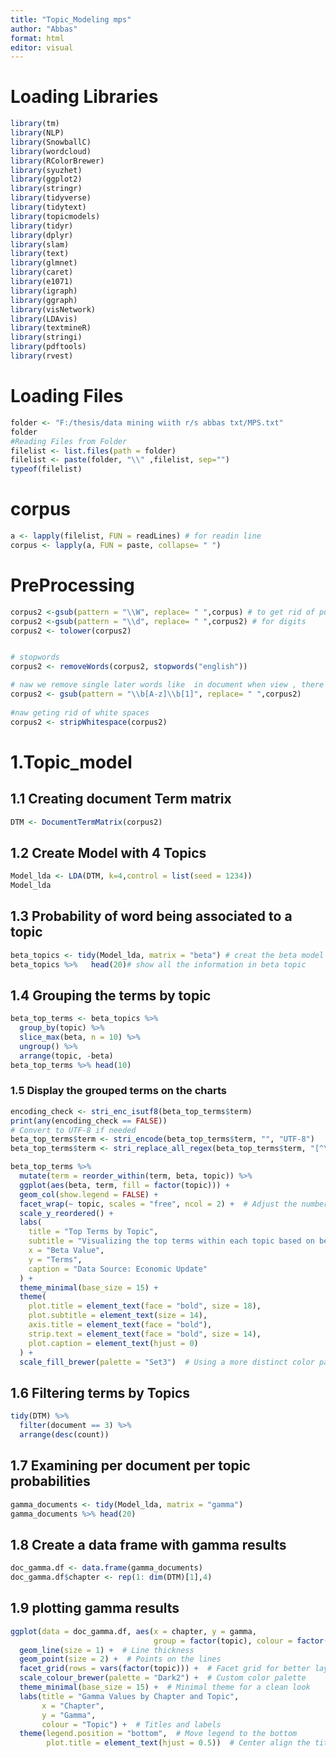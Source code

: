 ---
title: "Topic_Modeling mps"
author: "Abbas"
format: html
editor: visual
---

# Loading Libraries

```{r,warning=FALSE,message=FALSE}
library(tm)
library(NLP)
library(SnowballC)
library(wordcloud)
library(RColorBrewer)
library(syuzhet)
library(ggplot2)
library(stringr)
library(tidyverse)
library(tidytext)
library(topicmodels)
library(tidyr)
library(dplyr)
library(slam)
library(text)
library(glmnet)
library(caret)
library(e1071)
library(igraph)
library(ggraph)
library(visNetwork)
library(LDAvis)
library(textmineR)
library(stringi)
library(pdftools)
library(rvest)
```

# Loading Files

```{r}
folder <- "F:/thesis/data mining wiith r/s abbas txt/MPS.txt"
folder
#Reading Files from Folder
filelist <- list.files(path = folder)
filelist <- paste(folder, "\\" ,filelist, sep="")
typeof(filelist)
```

# corpus

```{r,warning=FALSE}
a <- lapply(filelist, FUN = readLines) # for readin line 
corpus <- lapply(a, FUN = paste, collapse= " ")

```

# PreProcessing

```{r}
corpus2 <-gsub(pattern = "\\W", replace= " ",corpus) # to get rid of puntuations ,dots ets
corpus2 <-gsub(pattern = "\\d", replace= " ",corpus2) # for digits
corpus2 <- tolower(corpus2)


# stopwords
corpus2 <- removeWords(corpus2, stopwords("english"))

# naw we remove single later words like  in document when view , there is alot of c d like words
corpus2 <- gsub(pattern = "\\b[A-z]\\b[1]", replace= " ",corpus2)
 
#naw geting rid of white spaces
corpus2 <- stripWhitespace(corpus2)
```

# 1.Topic_model

## 1.1 Creating document Term matrix

```{r,warning=FALSE}
DTM <- DocumentTermMatrix(corpus2)

```

## 1.2 Create Model with 4 Topics

```{r}
Model_lda <- LDA(DTM, k=4,control = list(seed = 1234))
Model_lda
```

## 1.3 Probability of word being associated to a topic

```{r}
beta_topics <- tidy(Model_lda, matrix = "beta") # creat the beta model
beta_topics %>%   head(20)# show all the information in beta topic

```

## 1.4 Grouping the terms by topic

```{r}
beta_top_terms <- beta_topics %>% 
  group_by(topic) %>% 
  slice_max(beta, n = 10) %>% 
  ungroup() %>% 
  arrange(topic, -beta)
beta_top_terms %>% head(10)
```

### 1.5 Display the grouped terms on the charts

```{r,message=FALSE,warning=FALSE,echo=FALSE}

encoding_check <- stri_enc_isutf8(beta_top_terms$term)
print(any(encoding_check == FALSE))
# Convert to UTF-8 if needed
beta_top_terms$term <- stri_encode(beta_top_terms$term, "", "UTF-8")
beta_top_terms$term <- stri_replace_all_regex(beta_top_terms$term, "[^\\p{L}\\p{N}\\p{P}\\p{Z}]", " ")
```

```{r}
beta_top_terms %>%
  mutate(term = reorder_within(term, beta, topic)) %>%
  ggplot(aes(beta, term, fill = factor(topic))) +
  geom_col(show.legend = FALSE) +
  facet_wrap(~ topic, scales = "free", ncol = 2) +  # Adjust the number of columns as needed
  scale_y_reordered() +
  labs(
    title = "Top Terms by Topic",
    subtitle = "Visualizing the top terms within each topic based on beta values",
    x = "Beta Value",
    y = "Terms",
    caption = "Data Source: Economic Update"
  ) +
  theme_minimal(base_size = 15) +
  theme(
    plot.title = element_text(face = "bold", size = 18),
    plot.subtitle = element_text(size = 14),
    axis.title = element_text(face = "bold"),
    strip.text = element_text(face = "bold", size = 14),
    plot.caption = element_text(hjust = 0)
  ) +
  scale_fill_brewer(palette = "Set3")  # Using a more distinct color palette
```

## 1.6 Filtering terms by Topics

```{r}
tidy(DTM) %>% 
  filter(document == 3) %>% 
  arrange(desc(count))

```

## 1.7 Examining per document per topic probabilities

```{r}
gamma_documents <- tidy(Model_lda, matrix = "gamma")
gamma_documents %>% head(20)
```

## 1.8 Create a data frame with gamma results

```{r}
doc_gamma.df <- data.frame(gamma_documents)
doc_gamma.df$chapter <- rep(1: dim(DTM)[1],4)
```

## 1.9 plotting gamma results

```{r,warning=FALSE}
ggplot(data = doc_gamma.df, aes(x = chapter, y = gamma, 
                                group = factor(topic), colour = factor(topic))) +
  geom_line(size = 1) +  # Line thickness
  geom_point(size = 2) +  # Points on the lines
  facet_grid(rows = vars(factor(topic))) +  # Facet grid for better layout control
  scale_colour_brewer(palette = "Dark2") +  # Custom color palette
  theme_minimal(base_size = 15) +  # Minimal theme for a clean look
  labs(title = "Gamma Values by Chapter and Topic",
       x = "Chapter",
       y = "Gamma",
       colour = "Topic") +  # Titles and labels
  theme(legend.position = "bottom",  # Move legend to the bottom
        plot.title = element_text(hjust = 0.5))  # Center align the title
```
